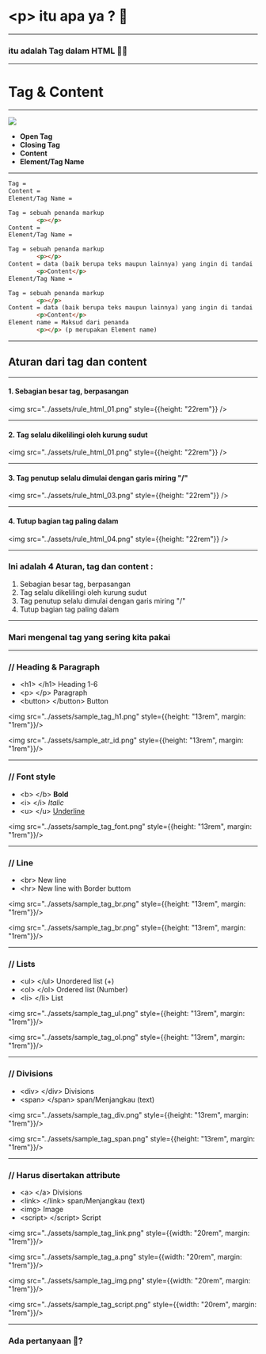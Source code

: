 
# <a>&lt;p&gt;</a> itu apa ya ? 🤔
<hr />

<Appear>
    <h3>itu adalah <a>Tag</a> dalam HTML 🎉🎉</h3>
</Appear>

---

# <a>Tag</a> & <a>Content</a>

---

<div style={{display: "flex"}}>
    <div>
        <img src="../assets/simple-p-tag.png" style={{height: "20rem", marginRight: "1.3rem"}} />
    </div>
    <div>
        <ul>
        <Appear>
            <li><b>Open Tag</b></li>
            <li><b>Closing Tag</b></li>
            <li><b>Content</b></li>
            <li><b>Element/Tag Name</b></li>
        </Appear>
        </ul>
    </div>
</div>

---

<CodeSurferLayout>

```html title="Tag & Content" subtitle="Whats is?"
Tag =
Content =
Element/Tag Name =
```

```html title="Tag & Content" subtitle="Whats is?"
Tag = sebuah penanda markup
        <p></p>
Content =
Element/Tag Name =
```

```html title="Tag & Content" subtitle="Whats is?"
Tag = sebuah penanda markup
        <p></p>
Content = data (baik berupa teks maupun lainnya) yang ingin di tandai
        <p>Content</p>
Element/Tag Name =
```

```html title="Tag & Content" subtitle="Ada yang masih bingung ?"
Tag = sebuah penanda markup
        <p></p>
Content = data (baik berupa teks maupun lainnya) yang ingin di tandai
        <p>Content</p>
Element name = Maksud dari penanda
        <p></p> (p merupakan Element name)
```

</CodeSurferLayout>

---

## <a>Aturan</a> dari tag dan content

---

#### 1. Sebagian besar tag, <a>berpasangan</a>

<img src="../assets/rule_html_01.png" style={{height: "22rem"}} />

---

#### 2. Tag <a>selalu</a> dikelilingi oleh kurung sudut

<img src="../assets/rule_html_01.png" style={{height: "22rem"}} />

---

#### 3. Tag penutup selalu dimulai dengan <a>garis miring "/"</a>

<img src="../assets/rule_html_03.png" style={{height: "22rem"}} />

---

#### 4. Tutup bagian tag <a>paling dalam</a>

<img src="../assets/rule_html_04.png" style={{height: "22rem"}} />

---

### Ini adalah 4 Aturan, tag dan content :

<ol>
    <li>
        Sebagian besar tag, <a>berpasangan</a>
    </li>
    <li>
        Tag <a>selalu</a> dikelilingi oleh kurung sudut
    </li>
    <li>
        Tag penutup selalu dimulai dengan <a>garis miring "/"</a>
    </li>
    <li>
        Tutup bagian tag <a>paling dalam</a>
    </li>
</ol>

---

### <a>Mari mengenal</a> tag yang sering kita pakai

---

### // Heading & Paragraph

+ <a>&lt;h1&gt; &lt;/h1&gt;</a>  Heading 1-6
+ <a>&lt;p&gt; &lt;/p&gt;</a> Paragraph
+ <a>&lt;button&gt; &lt;/button&gt;</a> Button

<img src="../assets/sample_tag_h1.png" style={{height: "13rem", margin: "1rem"}}/>

<img src="../assets/sample_atr_id.png" style={{height: "13rem", margin: "1rem"}}/>

---

### // Font style

+ <a>&lt;b&gt; &lt;/b&gt;</a> <b>Bold</b>
+ <a>&lt;i&gt; &lt;/i&gt;</a> <i>Italic</i>
+ <a>&lt;u&gt; &lt;/u&gt;</a> <u>Underline</u>

<img src="../assets/sample_tag_font.png" style={{height: "13rem", margin: "1rem"}}/>

---

### // Line

+ <a>&lt;br&gt;</a> New line
+ <a>&lt;hr&gt;</a> New line with Border buttom

<img src="../assets/sample_tag_br.png" style={{height: "13rem", margin: "1rem"}}/>

<img src="../assets/sample_tag_br.png" style={{height: "13rem", margin: "1rem"}}/>

---
### // Lists

+ <a>&lt;ul&gt; &lt;/ul&gt;</a> Unordered list (+)
+ <a>&lt;ol&gt; &lt;/ol&gt;</a> Ordered list (Number)
+ <a>&lt;li&gt; &lt;/li&gt;</a> List 

<img src="../assets/sample_tag_ul.png" style={{height: "13rem", margin: "1rem"}}/>

<img src="../assets/sample_tag_ol.png" style={{height: "13rem", margin: "1rem"}}/>

---

### // Divisions

+ <a>&lt;div&gt; &lt;/div&gt;</a> Divisions
+ <a>&lt;span&gt; &lt;/span&gt;</a> span/Menjangkau (text)

<img src="../assets/sample_tag_div.png" style={{height: "13rem", margin: "1rem"}}/>

<img src="../assets/sample_tag_span.png" style={{height: "13rem", margin: "1rem"}}/>

---

### // Harus disertakan attribute

+ <a>&lt;a&gt; &lt;/a&gt;</a> Divisions
+ <a>&lt;link&gt; &lt;/link&gt;</a> span/Menjangkau (text)
+ <a>&lt;img&gt;</a> Image
+ <a>&lt;script&gt; &lt;/script&gt;</a> Script

<img src="../assets/sample_tag_link.png" style={{width: "20rem", margin: "1rem"}}/>

<img src="../assets/sample_tag_a.png" style={{width: "20rem", margin: "1rem"}}/>

<img src="../assets/sample_tag_img.png" style={{width: "20rem", margin: "1rem"}}/>

<img src="../assets/sample_tag_script.png" style={{width: "20rem", margin: "1rem"}}/>

---

### Ada pertanyaan 🤔? 